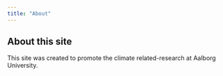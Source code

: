 ```yaml
---
title: "About"
---
```


## About this site

This site was created to promote the climate related-research at Aalborg University. 